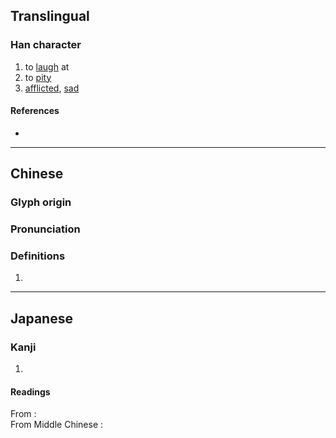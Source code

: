 {{character info/new}}
==Translingual==

===Han character===
{{Han char|rn=61|rad=心|as=07|sn=10|four=96014|canj=PWG|ids=⿰忄里}}

# to [[laugh]] at
# to [[pity]]
# [[afflicted]], [[sad]]

====References====
* {{Han ref|kx=0388.030|dkj=10678|dj=0720.190|hdz=42304.010|uh=609D|ud=24733|bh=D1A7|bd=53671}}

----

==Chinese==
{{zh-forms}}

===Glyph origin===
{{Han etym}}

===Pronunciation===
{{zh-pron
|m=kuī
|c=fui1
|mc=y
|oc=y
|cat=
}}

===Definitions===
{{zh-hanzi}}

# {{rfdef|zh}}

----

==Japanese==

===Kanji===
{{ja-kanji|grade=|rs=心07}}

# {{defn|ja|sort=心07}}

====Readings====
From {{w|Middle Chinese}} {{ltc-l|悝|id=1}}:
{{ja-readings
|goon=け<け<くゑ
|kanon=かい<くわい
|kun=たわむ-れる<たはむれる
}}
{{rfv-pron|ja}}<br/>
From Middle Chinese {{ltc-l|悝|id=2}}:
{{ja-readings
|goon=り
|kanon=り
|kun=うれ-える<うれ-へる
}}